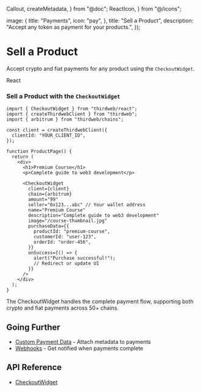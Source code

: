   Callout,
  createMetadata,
} from "@doc";
  ReactIcon,
} from "@/icons";

  image: {
    title: "Payments",
    icon: "pay",
  },
  title: "Sell a Product",
  description: "Accept any token as payment for your products.",
});

# Sell a Product

Accept crypto and fiat payments for any product using the `CheckoutWidget`.

<Tabs defaultValue="typescript">
  <TabsList>
    <TabsTrigger value="react" className="flex items-center gap-2 [&>p]:mb-0">
      <ReactIcon className="w-4 h-4 mr-2" />
      React
    </TabsTrigger>
  </TabsList>

<TabsContent value="react">

### Sell a Product with the `CheckoutWidget`

```tsx
import { CheckoutWidget } from "thirdweb/react";
import { createThirdwebClient } from "thirdweb";
import { arbitrum } from "thirdweb/chains";

const client = createThirdwebClient({
  clientId: "YOUR_CLIENT_ID",
});

function ProductPage() {
  return (
    <div>
      <h1>Premium Course</h1>
      <p>Complete guide to web3 development</p>
      
      <CheckoutWidget
        client={client}
        chain={arbitrum}
        amount="99"
        seller="0x123...abc" // Your wallet address
        name="Premium Course"
        description="Complete guide to web3 development"
        image="/course-thumbnail.jpg"
        purchaseData={{
          productId: "premium-course",
          customerId: "user-123",
          orderId: "order-456",
        }}
        onSuccess={() => {
          alert("Purchase successful!");
          // Redirect or update UI
        }}
      />
    </div>
  );
}
```

The CheckoutWidget handles the complete payment flow, supporting both crypto and fiat payments across 50+ chains.
</TabsContent>
</Tabs>

## Going Further

- [Custom Payment Data](/payments/custom-data) - Attach metadata to payments
- [Webhooks](/payments/webhooks) - Get notified when payments complete

## API Reference

- [CheckoutWidget](/references/typescript/v5/checkoutwidget)
